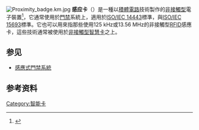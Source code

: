{{NoteTA
|G1=IT
}}
[[Image:Proximity_badge.km.jpg|thumb]]
'''感应卡'''（{{lang-en|Proximity card}}）是一種以[[積體電路|積體電路]]技術製作的[[非接觸型|非接觸型]]電子裝置<ref name="Reid">{{cite book
  | last = Reid
  | first = Robert N.
  | authorlink = 
  | coauthors = 
  | title = Facility manager's guide to security: protecting your assets
  | publisher = The Fairmont Press
  | date = 2005
  | location = 
  | pages = 144–146
  | url = https://books.google.com/books?id=rqFQdGnyXsYC&pg=PA144&dq=proximity+card&hl=en&sa=X&ei=dCF3T-iHCOmLiAKtnJioDg&ved=0CHUQ6AEwBg#v=onepage&q=proximity%20card&f=false
  | doi = 
  | id = 
  | isbn = 0881734837
  | access-date = 2017-01-19
  | archive-date = 2017-02-14
  | archive-url = https://web.archive.org/web/20170214210803/https://books.google.com/books?id=rqFQdGnyXsYC&pg=PA144&dq=proximity+card&hl=en&sa=X&ei=dCF3T-iHCOmLiAKtnJioDg&ved=0CHUQ6AEwBg#v=onepage&q=proximity%20card&f=false
  | dead-url = no
  }}</ref>，它通常使用於[[門禁|門禁]]系統上，適用於[[ISO/IEC_14443|ISO/IEC 14443]]標準，與[[ISO/IEC_15693|ISO/IEC 15693]]標準。它也可以用來指那些使用125 kHz或13.56 MHz的非接觸型[[RFID|RFID]]感應卡，這些技術通常被使用於[[非接觸型智慧卡|非接觸型智慧卡]]之上。

==参见==
*[[感應式門禁系統|感應式門禁系統]]

==参考资料==
{{reflist}}
{{digital-tech-stub}}

[[Category:智能卡|Category:智能卡]]